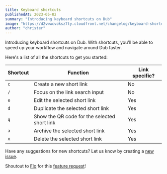 ```yaml
---
title: Keyboard shortcuts
publishedAt: 2023-05-02
summary: "Introducing keyboard shortcuts on Dub"
image: "https://d2vwwcvoksz7ty.cloudfront.net/changelog/keyboard-shortcuts.png"
author: "christer"
---
```


Introducing keyboard shortcuts on Dub. With shortcuts, you'll be able to speed up your workflow and navigate around Dub faster.

Here's a list of all the shortcuts to get you started:

| Shortcut | Function                                     | Link specific? |
| -------- | -------------------------------------------- | -------------- |
| `c`      | Create a new short link                      | No             |
| `/`      | Focus on the link search input               | No             |
| `e`      | Edit the selected short link                 | Yes            |
| `d`      | Duplicate the selected short link            | Yes            |
| `q`      | Show the QR code for the selected short link | Yes            |
| `a`      | Archive the selected short link              | Yes            |
| `x`      | Delete the selected short link               | Yes            |

Have any suggestions for new shortcuts? Let us know by creating a [new issue](https://github.com/steven-tey/dub/issues/new?title=Shortcut%20Request&labels=enhancement).

Shoutout to [Flo](https://twitter.com/fmerian) for this [feature request](https://github.com/steven-tey/dub/issues/164)!
